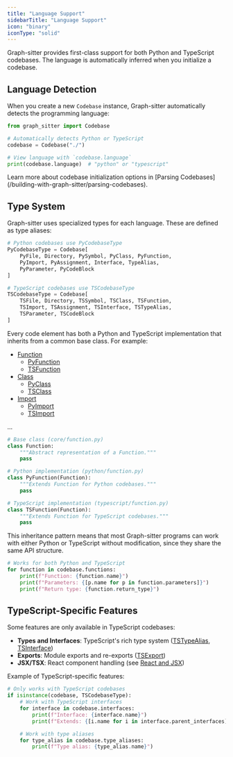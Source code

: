 ```yaml
---
title: "Language Support"
sidebarTitle: "Language Support"
icon: "binary"
iconType: "solid"
---
```


Graph-sitter provides first-class support for both Python and TypeScript codebases. The language is automatically inferred when you initialize a codebase.

## Language Detection

When you create a new `Codebase` instance, Graph-sitter automatically detects the programming language:

```python
from graph_sitter import Codebase

# Automatically detects Python or TypeScript
codebase = Codebase("./")

# View language with `codebase.language`
print(codebase.language)  # "python" or "typescript"
```

<Tip>
  Learn more about codebase initialization options in [Parsing
  Codebases](/building-with-graph-sitter/parsing-codebases).
</Tip>

## Type System

Graph-sitter uses specialized types for each language. These are defined as type aliases:

```python
# Python codebases use PyCodebaseType
PyCodebaseType = Codebase[
    PyFile, Directory, PySymbol, PyClass, PyFunction,
    PyImport, PyAssignment, Interface, TypeAlias,
    PyParameter, PyCodeBlock
]

# TypeScript codebases use TSCodebaseType
TSCodebaseType = Codebase[
    TSFile, Directory, TSSymbol, TSClass, TSFunction,
    TSImport, TSAssignment, TSInterface, TSTypeAlias,
    TSParameter, TSCodeBlock
]
```

Every code element has both a Python and TypeScript implementation that inherits from a common base class. For example:

- [Function](/api-reference/core/Function)
  - [PyFunction](/api-reference/python/PyFunction)
  - [TSFunction](/api-reference/typescript/TSFunction)
- [Class](/api-reference/core/Class)
  - [PyClass](/api-reference/python/PyClass)
  - [TSClass](/api-reference/typescript/TSClass)
- [Import](/api-reference/core/Import)
  - [PyImport](/api-reference/python/PyImport)
  - [TSImport](/api-reference/typescript/TSImport)

...

```python
# Base class (core/function.py)
class Function:
    """Abstract representation of a Function."""
    pass

# Python implementation (python/function.py)
class PyFunction(Function):
    """Extends Function for Python codebases."""
    pass

# TypeScript implementation (typescript/function.py)
class TSFunction(Function):
    """Extends Function for TypeScript codebases."""
    pass
```

This inheritance pattern means that most Graph-sitter programs can work with either Python or TypeScript without modification, since they share the same API structure.

```python
# Works for both Python and TypeScript
for function in codebase.functions:
    print(f"Function: {function.name}")
    print(f"Parameters: {[p.name for p in function.parameters]}")
    print(f"Return type: {function.return_type}")
```

## TypeScript-Specific Features

Some features are only available in TypeScript codebases:

- **Types and Interfaces**: TypeScript's rich type system ([TSTypeAlias](/api-reference/typescript/TSTypeAlias), [TSInterface](/api-reference/typescript/TSInterface))
- **Exports**: Module exports and re-exports ([TSExport](/api-reference/typescript/TSExport))
- **JSX/TSX**: React component handling (see [React and JSX](/building-with-graph-sitter/react-and-jsx))

Example of TypeScript-specific features:

```python
# Only works with TypeScript codebases
if isinstance(codebase, TSCodebaseType):
    # Work with TypeScript interfaces
    for interface in codebase.interfaces:
        print(f"Interface: {interface.name}")
        print(f"Extends: {[i.name for i in interface.parent_interfaces]}")

    # Work with type aliases
    for type_alias in codebase.type_aliases:
        print(f"Type alias: {type_alias.name}")
```
